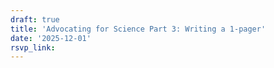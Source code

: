 ```yaml
---
draft: true 
title: 'Advocating for Science Part 3: Writing a 1-pager'
date: '2025-12-01'
rsvp_link: 
---
```






